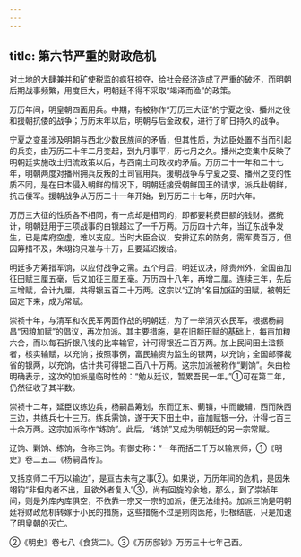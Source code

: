 ```yaml
---
---
---
```

title: 第六节严重的财政危机
---



对土地的大肆兼并和矿使税监的疯狂掠夺，给社会经济造成了严重的破坏，而明朝后期战事频繁，用度巨大，明朝廷不得不采取“竭泽而渔”的政策。

万历年间，明皇朝四面用兵。中期，有被称作“万历三大征”的宁夏之役、播州之役和援朝抗倭的战争；万历末年以后，明朝与后金政权，进行了旷日持久的战争。

宁夏之变虽涉及明朝与西北少数民族间的矛盾，但其性质，为边臣处置不当而引起的兵变，由万历二十年二月变起，到九月事平，历七月之久。播州之变集中反映了明朝廷实施改土归流政策以后，与西南土司政权的矛盾。万历二十一年和二十七年，明朝两度对播州拥兵反叛的土司官用兵。援朝战争与宁夏之变、播州之变的性质不同，是在日本侵入朝鲜的情况下，明朝廷接受朝鲜国王的请求，派兵赴朝鲜，抗击倭军。援朝战争从万历二十一年开始，到万历二十七年，历时六年。

万历三大征的性质各不相同，有一点却是相同的，即都要耗费巨额的钱财。据统计，明朝廷用于三项战事的白银超过了一千万两。万历四十六年，当辽东战争发生，已是库府空虚，难以支应。当时大臣合议，安排辽东的防务，需军费百万，但因筹措不及，朱翊钧只准与十万，且要延迟拨给。

明廷多方筹措军饷，以应付战争之需。五个月后，明廷议决，除贵州外，全国亩加征田赋三厘五毫，后又加征三厘五毫。万历四十八年，再增二厘。连续三年，先后三增赋，合计九厘，共得银五百二十万两。这宗以“辽饷”名目加征的田赋，被朝廷固定下来，成为常赋。

崇祯十年，与清军和农民军两面作战的明朝廷，为了一举消灭农民军，根据杨嗣昌“因粮加赋”的倡议，再次加派。其主要措施，是在旧额田赋的基础上，每亩加粮六合，而以每石折银八钱的比率输官，计可得银近二百万两。加上民间田土溢额者，核实输赋，以充饷；按照事例，富民输资为监生的银两，以充饷；全国邮驿裁省的银两，以充饷，估计共可得银二百八十万两。这宗加派被称作“剿饷”。朱由检明确表示，这次的加派是临时性的：“勉从廷议，暂累吾民一年。”①可在第二年，仍然征收了其半数。

崇祯十二年，延臣议练边兵，杨嗣昌筹划，东而辽东、蓟镇，中而畿辅，西而陕西三边，共练兵七十三万。练兵需饷，遂于天下田土中，亩加赋银一分，计得七百三十余万两。这宗加派称作“练饷”。此后，“练饷”又成为明朝廷的另一宗常赋。

辽饷、剿饷、练饷，合称三饷。有御史称：“一年而括二千万以输京师，①《明史》卷二五二《杨嗣昌传》。

又括京师二千万以输边”，是亘古未有之事②。如果说，万历年间的危机，是因朱翊钧“非但内者不出，且欲外者复入”③，尚有回旋的余地，那么，到了崇祯年间，则是外库内库俱空，不依靠一宗又一宗的加派，便无法维持。加派三饷是明朝廷将财政危机转嫁于小民的措施，这些措施不过是剜肉医疮，归根结底，只是加速了明皇朝的灭亡。

②《明史》卷七八《食货二》。③《万历邸钞》万历三十七年己酉。